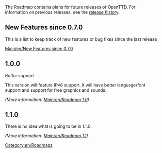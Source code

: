 {{outdated|OpenTTD does not use roadmaps at the time of writing (2019).  There are general [[Main/en/Objectives]] for the project, and development takes place in public on the OpenTTD GitHub project https://github.com/OpenTTD/OpenTTD/}} 

[[Category:en/Roadmaps]]


The Roadmap contains plans for future releases of OpenTTD. For information on previous releases, see the [[Main/en/OpenTTD Release History|release history]].

==New Features since 0.7.0==

This is a list to keep track of new features or bug fixes since the last release

[[Main/en/New Features since 0.7.0]]

==1.0.0==
''Better support''

This version will feature IPv6 support. It will have better language/font support and support for free graphics and sounds.

''(More information: [[Main/en/Roadmap 1.0]])''

==1.1.0==
There is no idea what is going to be in 1.1.0.

''(More information: [[Main/en/Roadmap 1.1]])''